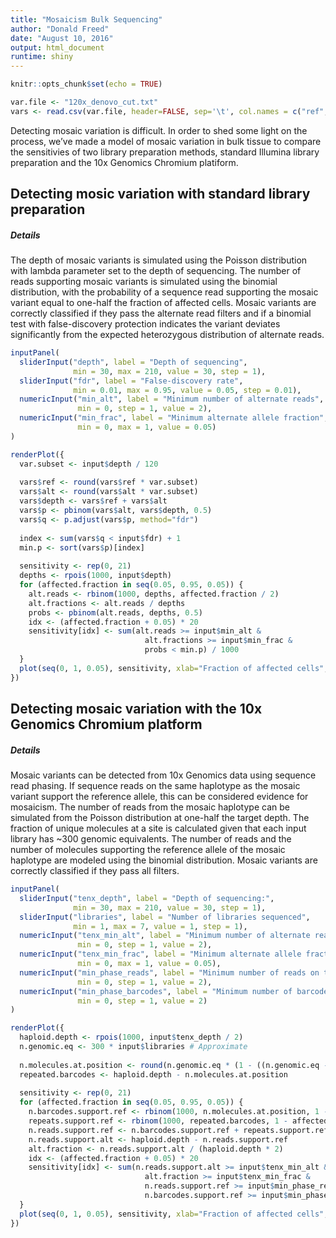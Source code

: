 ```yaml
---
title: "Mosaicism Bulk Sequencing"
author: "Donald Freed"
date: "August 10, 2016"
output: html_document
runtime: shiny
---
```


```r
knitr::opts_chunk$set(echo = TRUE)

var.file <- "120x_denovo_cut.txt"
vars <- read.csv(var.file, header=FALSE, sep='\t', col.names = c("ref", "alt"))
```

Detecting mosaic variation is difficult. In order to shed some light on the process, we've made a model of mosaic variation in bulk tissue to compare the sensitivies of two library preparation methods, standard Illumina library preparation and the 10x Genomics Chromium platiform.

## Detecting mosic variation with standard library preparation

##### Details

The depth of mosaic variants is simulated using the Poisson distribution with lambda parameter set to the depth of sequencing. The number of reads supporting mosaic variants is simulated using the binomial distribution, with the probability of a sequence read supporting the mosaic variant equal to one-half the fraction of affected cells. Mosaic variants are correctly classified if they pass the alternate read filters and if a binomial test with false-discovery protection indicates the variant deviates significantly from the expected heterozygous distribution of alternate reads.

```r
inputPanel(
  sliderInput("depth", label = "Depth of sequencing",
              min = 30, max = 210, value = 30, step = 1),
  sliderInput("fdr", label = "False-discovery rate",
              min = 0.01, max = 0.95, value = 0.05, step = 0.01),
  numericInput("min_alt", label = "Minimum number of alternate reads",
               min = 0, step = 1, value = 2),
  numericInput("min_frac", label = "Minimum alternate allele fraction",
               min = 0, max = 1, value = 0.05)
)

renderPlot({
  var.subset <- input$depth / 120
  
  vars$ref <- round(vars$ref * var.subset)
  vars$alt <- round(vars$alt * var.subset)
  vars$depth <- vars$ref + vars$alt
  vars$p <- pbinom(vars$alt, vars$depth, 0.5)
  vars$q <- p.adjust(vars$p, method="fdr")
  
  index <- sum(vars$q < input$fdr) + 1
  min.p <- sort(vars$p)[index]
  
  sensitivity <- rep(0, 21)
  depths <- rpois(1000, input$depth)
  for (affected.fraction in seq(0.05, 0.95, 0.05)) {
    alt.reads <- rbinom(1000, depths, affected.fraction / 2)
    alt.fractions <- alt.reads / depths
    probs <- pbinom(alt.reads, depths, 0.5)
    idx <- (affected.fraction + 0.05) * 20
    sensitivity[idx] <- sum(alt.reads >= input$min_alt & 
                              alt.fractions >= input$min_frac &
                              probs < min.p) / 1000
  }
  plot(seq(0, 1, 0.05), sensitivity, xlab="Fraction of affected cells", main="Mosaic Variant sensitivity", ylim=c(0, 1))
})

```

## Detecting mosaic variation with the 10x Genomics Chromium platform


##### Details

Mosaic variants can be detected from 10x Genomics data using sequence read phasing. If sequence reads on the same haplotype as the mosaic variant support the reference allele, this can be considered evidence for mosaicism. The number of reads from the mosaic haplotype can be simulated from the Poisson distribution at one-half the target depth. The fraction of unique molecules at a site is calculated given that each input library has ~300 genomic equivalents. The number of reads and the number of molecules supporting the reference allele of the mosaic haplotype are modeled using the binomial distribution. Mosaic variants are correctly classified if they pass all filters.

```r
inputPanel(
  sliderInput("tenx_depth", label = "Depth of sequencing:",
              min = 30, max = 210, value = 30, step = 1),
  sliderInput("libraries", label = "Number of libraries sequenced",
              min = 1, max = 7, value = 1, step = 1),
  numericInput("tenx_min_alt", label = "Minimum number of alternate reads",
               min = 0, step = 1, value = 2),
  numericInput("tenx_min_frac", label = "Minimum alternate allele fraction",
               min = 0, max = 1, value = 0.05),
  numericInput("min_phase_reads", label = "Minimum number of reads on the mosaic haplotype that support the reference allele",
               min = 0, step = 1, value = 2),
  numericInput("min_phase_barcodes", label = "Minimum number of barcodes on the mosaic haplotype that support the reference allele",
               min = 0, step = 1, value = 2)
)

renderPlot({
  haploid.depth <- rpois(1000, input$tenx_depth / 2)
  n.genomic.eq <- 300 * input$libraries # Approximate
  
  n.molecules.at.position <- round(n.genomic.eq * (1 - ((n.genomic.eq - 1) / n.genomic.eq) ** haploid.depth))
  repeated.barcodes <- haploid.depth - n.molecules.at.position
  
  sensitivity <- rep(0, 21)
  for (affected.fraction in seq(0.05, 0.95, 0.05)) {
    n.barcodes.support.ref <- rbinom(1000, n.molecules.at.position, 1 - affected.fraction)
    repeats.support.ref <- rbinom(1000, repeated.barcodes, 1 - affected.fraction)
    n.reads.support.ref <- n.barcodes.support.ref + repeats.support.ref
    n.reads.support.alt <- haploid.depth - n.reads.support.ref
    alt.fraction <- n.reads.support.alt / (haploid.depth * 2)
    idx <- (affected.fraction + 0.05) * 20
    sensitivity[idx] <- sum(n.reads.support.alt >= input$tenx_min_alt & 
                              alt.fraction >= input$tenx_min_frac &
                              n.reads.support.ref >= input$min_phase_reads &
                              n.barcodes.support.ref >= input$min_phase_barcodes) / 1000
  }
  plot(seq(0, 1, 0.05), sensitivity, xlab="Fraction of affected cells", main="Mosaic Variant sensitivity", ylim=c(0, 1))
})

```
